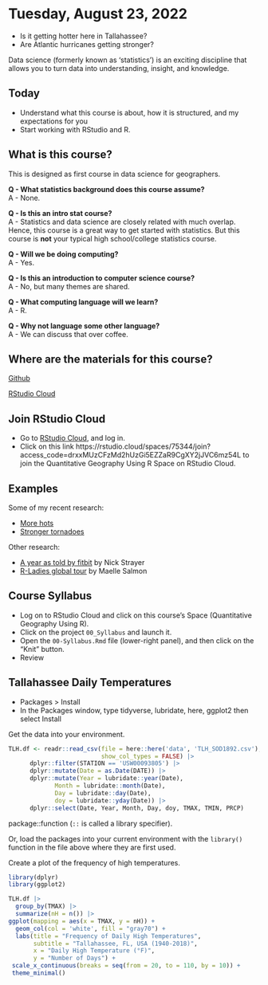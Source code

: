 # Tuesday, August 23, 2022 {-}

* Is it getting hotter here in Tallahassee?
* Are Atlantic hurricanes getting stronger?

Data science (formerly known as 'statistics') is an exciting discipline that allows you to turn data into understanding, insight, and knowledge.

## Today {-}

- Understand what this course is about, how it is structured, and my expectations for you
- Start working with RStudio and R.

## What is this course? {-}

This is designed as first course in data science for geographers.

**Q - What statistics background does this course assume?**  
A - None.

**Q - Is this an intro stat course?**  
A - Statistics and data science are closely related with much overlap. Hence, this course is a great way to get started with statistics. But this course is **not** your typical high school/college statistics course.

**Q - Will we be doing computing?**   
A - Yes.

**Q - Is this an introduction to computer science course?**  
A - No, but many themes are shared.

**Q - What computing language will we learn?**  
A - R.

**Q - Why not language some other language?**  
A - We can discuss that over coffee.

## Where are the materials for this course? {-}

[Github](https://github.com/jelsner/QG-2022)

[RStudio Cloud](https://rstudio.cloud)

## Join RStudio Cloud {-}

* Go to [RStudio Cloud](https://rstudio.cloud), and log in.
* Click on this link https://rstudio.cloud/spaces/75344/join?access_code=drxxMUzCFzMd2hUzGi5EZZaR9CgXY2jJVC6mz54L to join the Quantitative Geography Using R Space on RStudio Cloud.

## Examples {-}

Some of my recent research:

- [More hots](https://eartharxiv.org/q4y8z/)
- [Stronger tornadoes](https://eartharxiv.org/wpkt9/)

Other research:

- [A year as told by fitbit](http://livefreeordichotomize.com/2017/12/27/a-year-as-told-by-fitbit/) by Nick Strayer
- [R-Ladies global tour](http://www.masalmon.eu/2017/10/06/globalrladiestour/) by Maelle Salmon

## Course Syllabus {-}

- Log on to RStudio Cloud and click on this course's Space (Quantitative Geography Using R).
- Click on the project `00_Syllabus` and launch it.
- Open the `00-Syllabus.Rmd` file (lower-right panel), and then click on the "Knit" button.
- Review

## Tallahassee Daily Temperatures {-}

- Packages > Install
- In the Packages window, type tidyverse, lubridate, here, ggplot2 then select Install

Get the data into your environment.
```r
TLH.df <- readr::read_csv(file = here::here('data', 'TLH_SOD1892.csv'),
                          show_col_types = FALSE) |>
      dplyr::filter(STATION == 'USW00093805') |>
      dplyr::mutate(Date = as.Date(DATE)) |>
      dplyr::mutate(Year = lubridate::year(Date), 
             Month = lubridate::month(Date), 
             Day = lubridate::day(Date),
             doy = lubridate::yday(Date)) |>
      dplyr::select(Date, Year, Month, Day, doy, TMAX, TMIN, PRCP)
```

package::function  (`::` is called a library specifier).

Or, load the packages into your current environment with the `library()` function in the file above where they are first used.

Create a plot of the frequency of high temperatures.
```r
library(dplyr)
library(ggplot2)

TLH.df |>
  group_by(TMAX) |>
  summarize(nH = n()) |>
ggplot(mapping = aes(x = TMAX, y = nH)) +
  geom_col(col = 'white', fill = "gray70") +
  labs(title = "Frequency of Daily High Temperatures",
       subtitle = "Tallahassee, FL, USA (1940-2018)",
       x = "Daily High Temperature (°F)",
       y = "Number of Days") +
 scale_x_continuous(breaks = seq(from = 20, to = 110, by = 10)) +
 theme_minimal()
```
